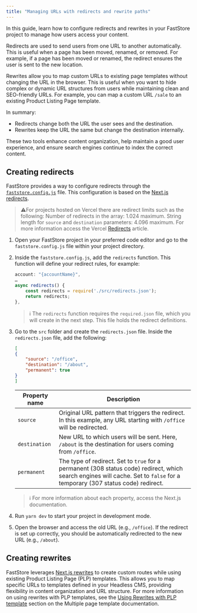 ```yaml
---
title: "Managing URLs with redirects and rewrite paths"
---
```


In this guide, learn how to configure redirects and rewrites in your FastStore project to manage how users access your content.

Redirects are used to send users from one URL to another automatically. This is useful when a page has been moved, renamed, or removed. For example, if a page has been moved or renamed, the redirect ensures the user is sent to the new location.

Rewrites allow you to map custom URLs to existing page templates without changing the URL in the browser. This is useful when you want to hide complex or dynamic URL structures from users while maintaining clean and SEO-friendly URLs. For example, you can map a custom URL `/sale` to an existing Product Listing Page template.

In summary:

- Redirects change both the URL the user sees and the destination.
- Rewrites keep the URL the same but change the destination internally.

These two tools enhance content organization, help maintain a good user experience, and ensure search engines continue to index the correct content.

## Creating redirects

FastStore provides a way to configure redirects through the [`faststore.config.js`](https://developers.vtex.com/docs/guides/faststore/project-structure-config-options) file. This configuration is based on the [Next.js redirects](https://nextjs.org/docs/pages/api-reference/next-config-js/redirects).

> ⚠️For projects hosted on Vercel there are redirect limits such as the following: Number of redirects in the array: 1.024 maximum. String length for `source` and `destination` parameters: 4.096 maximum. For more information access the Vercel [Redirects](https://vercel.com/docs/edge-network/redirects#configuration) article.
1. Open your FastStore project in your preferred code editor and go to the `faststore.config.js` file within your project directory.
2. Inside the `faststore.config.js`, add the `redirects`  function. This function will define your redirect rules, for example:

    ```faststore.config.js mark=3:6
    account: "{accountName}",
    …
    async redirects() {
        const redirects = require('./src/redirects.json');
        return redirects;
    },
    ```

    > ℹ️ The `redirects` function requires the `required.json` file, which you will create in the next step. This file holds the redirect definitions.

3. Go to the `src` folder and create the `redirects.json` file.
Inside the `redirects.json` file, add the following:

    ```src/redirects.json
    [
    {
        "source": "/office",
        "destination": "/about",
        "permanent": true
    }
    ]
    ```

    | Property name | Description |
    | ------------------- | --------------- |
    | `source` | Original URL pattern that triggers the redirect. In this example, any URL starting with `/office` will be redirected. |
    | `destination` | New URL to which users will be sent. Here, `/about` is the destination for users coming from `/office`. |
    | `permanent` | The type of redirect. Set to `true` for a permanent (308 status code) redirect, which search engines will cache. Set to `false` for a temporary (307 status code) redirect. |

    > ℹ️ For more information about each property, access the Next.js documentation.

4. Run `yarn dev`  to start your project in development mode.
5. Open the browser and access the old URL (e.g., `/office`). If the redirect is set up correctly, you should be automatically redirected to the new URL (e.g., `/about`).

## Creating rewrites

FastStore leverages [Next.js rewrites](https://nextjs.org/docs/pages/api-reference/next-config-js/rewrites) to create custom routes while using existing Product Listing Page (PLP) templates. This allows you to map specific URLs to templates defined in your Headless CMS, providing flexibility in content organization and URL structure. For more information on using rewrites with PLP templates, see the [Using Rewrites with PLP template](https://developers.vtex.com/docs/guides/faststore/headless-cms-multiple-page-template#product-listing-page-plp-template-selection-criteria ) section on the Multiple page template documentation.
